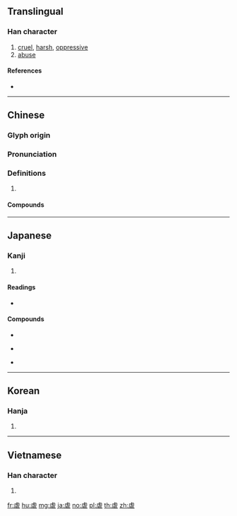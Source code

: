 {{character info/new}}
{{also|乇}}
==Translingual==

===Han character===
{{Han char|rn=141|rad=虍|as=03|sn=7|four=21211|canj=YPSM}}

# [[cruel]], [[harsh]], [[oppressive]]
# [[abuse]]

====References====
* {{Han ref|kx=1073.090|dkj=32678|dj=1540.030|hdz=42820.050|uh=8650|ud=34384|bh=AD68|bd=44392}}

----

==Chinese==
{{zh-forms}}

===Glyph origin===
{{Han etym}}

===Pronunciation===
{{zh-pron
|m=nüè
|c=joek6
|h=pfs=
|md=
|mn=qz,xm:gio̍k/tw:ge̍k/zz:gia̍k/qz,tw,xm:lio̍k/twv:gio̍h/twv:jio̍k
|w=
|mc=y
|oc=y
|cat=
}}

===Definitions===
{{zh-hanzi}}

# {{rfdef|zh}}

====Compounds====
{{zh-der|受虐|二豎為虐|凌虐|傲虐|恣虐|凶虐|刁虐|兒童受虐|助桀為虐|助紂為虐|旱魃為虐|殘虐|暴虐無道|欺虐|施虐|暴虐|窮凶極虐|暴虐浮躁|雪虐風饕|虐待狂|苛虐|罔上虐下|被虐待狂|酷虐|謔而不虐|虐殺|肆虐|虐政|陵虐|陵上虐下|虐民|賊虐|豺虎肆虐|虐士|虐待|虐疾}}

----

==Japanese==

===Kanji===
{{ja-kanji|grade=c|rs=虍03}}

# {{defn|lang=ja|sort=虍03}}

====Readings====
* {{ja-readings|on=[[ぎゃく]] (gyaku)|kun=[[しいたげる]] (shiitageru), [[そこなう]] (sokonau)}}

====Compounds====
{{top3}}
* {{ja-r|虐殺|ぎゃくさつ}}
{{mid3}}
* {{ja-r|虐待|ぎゃくたい}}
{{mid3}}
* {{ja-r|残虐|ざんぎゃく}}
{{bottom}}

----

==Korean==

===Hanja===
{{ko-hanja|hangeul=학|eumhun=|rv=hak|mr=hak|y=hak}}

# {{defn|lang=ko|sort=虍03}}

----

==Vietnamese==

===Han character===
{{vi-hantu|[[ngược]], [[ngước]]|rs=虍03}}

# {{defn|lang=vi}}

[[fr:虐]]
[[hu:虐]]
[[mg:虐]]
[[ja:虐]]
[[no:虐]]
[[pl:虐]]
[[th:虐]]
[[zh:虐]]